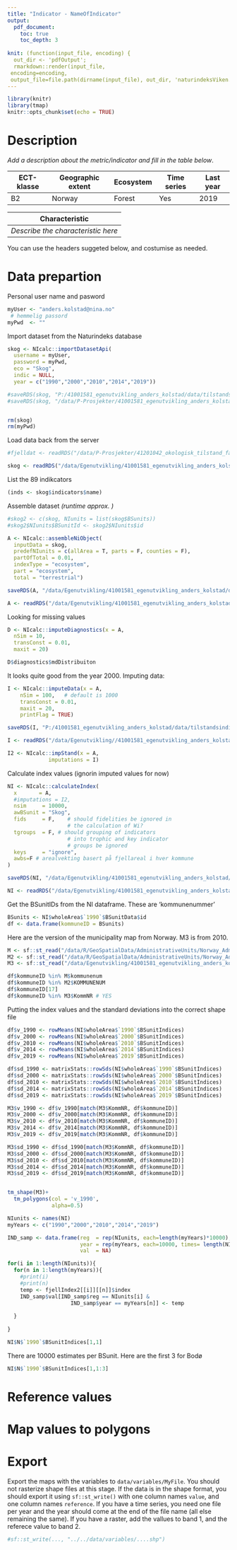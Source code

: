```yaml
---
title: "Indicator - NameOfIndicator"
output:
  pdf_document:
    toc: true
    toc_depth: 3
    
knit: (function(input_file, encoding) {
  out_dir <- 'pdfOutput';
  rmarkdown::render(input_file,
 encoding=encoding,
 output_file=file.path(dirname(input_file), out_dir, 'naturindeksViken.pdf'))})
---
```



```r
library(knitr)
library(tmap)
knitr::opts_chunk$set(echo = TRUE)
```

# Description
*Add a description about the metric/indicator and fill in the table below*.


ECT-klasse | Geographic extent | Ecosystem   | Time series | Last year
---------- | -------------     | ----------  | ------------| ----------
B2 |  Norway       | Forest | Yes      | 2019


Characteristic |
---------------|
*Describe the characteristic here*|
 

You can use the headers suggeted below, and costumise as needed.

# Data prepartion

Personal user name and pasword
```r
myUser <- "anders.kolstad@nina.no"
 # hemmelig passord
myPwd  <- ""
```

Import dataset from the Naturindeks database
```r
skog <- NIcalc::importDatasetApi(
  username = myUser,
  password = myPwd,
  eco = "Skog", 
  indic = NULL,
  year = c("1990","2000","2010","2014","2019"))

#saveRDS(skog, "P:/41001581_egenutvikling_anders_kolstad/data/tilstandsindikatorer/naturindeksSkog.rds")
#saveRDS(skog, "/data/P-Prosjekter/41001581_egenutvikling_anders_kolstad/data/tilstandsindikatorer/naturindeksSkog.rds")


rm(skog)
rm(myPwd)
```

Load data back from the server
```r
#fjelldat <- readRDS("/data/P-Prosjekter/41201042_okologisk_tilstand_fastlandsnorge_2020_dataanaly/fjell2021/data/naturindeks/NIfjell-1990-2019.rds")

skog <- readRDS("/data/Egenutvikling/41001581_egenutvikling_anders_kolstad/data/tilstandsindikatorer/naturindeksSkog.rds")
```

List the 89 indikcators
```r
(inds <- skog$indicators$name)
```

Assemble dataset *(runtime approx. )*
```r

#skog2 <- c(skog, NIunits = list(skog$BSunits))
#skog2$NIunits$BSunitId <- skog2$NIunits$id

A <- NIcalc::assembleNiObject(
  inputData = skog,
  predefNIunits = c(allArea = T, parts = F, counties = F),
  partOfTotal = 0.01, 
  indexType = "ecosystem",
  part = "ecosystem",
  total = "terrestrial")

saveRDS(A, "/data/Egenutvikling/41001581_egenutvikling_anders_kolstad/data/tilstandsindikatorer/naturindeksSkog_assembled.rds")
```

```r
A <- readRDS("/data/Egenutvikling/41001581_egenutvikling_anders_kolstad/data/tilstandsindikatorer/naturindeksSkog_assembled.rds")
```

Looking for missing values
```r
D <- NIcalc::imputeDiagnostics(x = A,
  nSim = 10,
  transConst = 0.01,
  maxit = 20)
```


```r
D$diagnostics$mdDistribuiton
```

It looks quite good from the year 2000. 
Imputing data:

```r
I <- NIcalc::imputeData(x = A,
    nSim = 100,   # default is 1000
    transConst = 0.01,
    maxit = 20,
    printFlag = TRUE)

saveRDS(I, "P:/41001581_egenutvikling_anders_kolstad/data/tilstandsindikatorer/naturindeksSkog_imputed.rds")
```

```r
I <- readRDS("/data/Egenutvikling//41001581_egenutvikling_anders_kolstad/data/tilstandsindikatorer/naturindeksSkog_imputed.rds")
```

```r
I2 <- NIcalc::impStand(x = A,
             imputations = I)
```



Calculate index values (ignorin imputed values for now)

```r
NI <- NIcalc::calculateIndex(
  x       = A,
  #imputations = I2,
  nsim     = 10000,
  awBSunit = "Skog",
  fids     = F,    # should fidelities be ignored in 
                   # the calculation of Wi?
  tgroups  = F, # should grouping of indicators 
                   # into trophic and key indicator 
                   # groups be ignored
  keys     = "ignore",
  awbs=F # arealvekting basert på fjellareal i hver kommune
)

saveRDS(NI, "/data/Egenutvikling/41001581_egenutvikling_anders_kolstad/data/tilstandsindikatorer/naturindeksSkog_index.rds")
```

```r
NI <- readRDS("/data/Egenutvikling/41001581_egenutvikling_anders_kolstad/data/tilstandsindikatorer/naturindeksSkog_index.rds")
```

Get the BSunitIDs from the NI dataframe. These are 'kommunenummer'
```r
BSunits <- NI$wholeArea$`1990`$BSunitData$id
df <- data.frame(kommuneID = BSunits)
```


Here are the version of the municipality map from Norway. M3 is from 2010.
```r
M <- sf::st_read("/data/R/GeoSpatialData/AdministrativeUnits/Norway_AdministrativeUnits/Converted/Norway_Municipalities/Kommune_polygon_2022_navn.shp")
M2 <- sf::st_read("/data/R/GeoSpatialData/AdministrativeUnits/Norway_AdministrativeUnits/Converted/Norway_Municipalities/versjon_2018/Kommuner_2018.shp")
M3 <- sf::st_read("/data/Egenutvikling/41001581_egenutvikling_anders_kolstad/data/tilstandsindikatorer/kommuner2010/Norway_ABAS_utm33n.shp")
```

```r
df$kommuneID %in% M$kommunenum
df$kommuneID %in% M2$KOMMUNENUM
df$kommuneID[17]
df$kommuneID %in% M3$KommNR # YES
```

Putting the index values and the standard deviations into the correct shape file
```r

df$v_1990 <- rowMeans(NI$wholeArea$`1990`$BSunitIndices)
df$v_2000 <- rowMeans(NI$wholeArea$`2000`$BSunitIndices)
df$v_2010 <- rowMeans(NI$wholeArea$`2010`$BSunitIndices)
df$v_2014 <- rowMeans(NI$wholeArea$`2014`$BSunitIndices)
df$v_2019 <- rowMeans(NI$wholeArea$`2019`$BSunitIndices)

df$sd_1990 <- matrixStats::rowSds(NI$wholeArea$`1990`$BSunitIndices)
df$sd_2000 <- matrixStats::rowSds(NI$wholeArea$`2000`$BSunitIndices)
df$sd_2010 <- matrixStats::rowSds(NI$wholeArea$`2010`$BSunitIndices)
df$sd_2014 <- matrixStats::rowSds(NI$wholeArea$`2014`$BSunitIndices)
df$sd_2019 <- matrixStats::rowSds(NI$wholeArea$`2019`$BSunitIndices)

M3$v_1990 <- df$v_1990[match(M3$KommNR, df$kommuneID)]
M3$v_2000 <- df$v_2000[match(M3$KommNR, df$kommuneID)]
M3$v_2010 <- df$v_2010[match(M3$KommNR, df$kommuneID)]
M3$v_2014 <- df$v_2014[match(M3$KommNR, df$kommuneID)]
M3$v_2019 <- df$v_2019[match(M3$KommNR, df$kommuneID)]

M3$sd_1990 <- df$sd_1990[match(M3$KommNR, df$kommuneID)]
M3$sd_2000 <- df$sd_2000[match(M3$KommNR, df$kommuneID)]
M3$sd_2010 <- df$sd_2010[match(M3$KommNR, df$kommuneID)]
M3$sd_2014 <- df$sd_2014[match(M3$KommNR, df$kommuneID)]
M3$sd_2019 <- df$sd_2019[match(M3$KommNR, df$kommuneID)]



```



```r
tm_shape(M3)+
  tm_polygons(col = 'v_1990',
              alpha=0.5)
```


```r
NIunits <- names(NI)
myYears <- c("1990","2000","2010","2014","2019")

IND_samp <- data.frame(reg  = rep(NIunits, each=length(myYears)*10000),
                       year = rep(myYears, each=10000, times= length(NIunits)),
                       val  = NA)

for(i in 1:length(NIunits)){
  for(n in 1:length(myYears)){
    #print(i)
    #print(n)
    temp <- fjellIndex2[[i]][[n]]$index
    IND_samp$val[IND_samp$reg == NIunits[i] &
                    IND_samp$year == myYears[n]] <- temp
    
  }
  
}
```


```r
NI$N$`1990`$BSunitIndices[1,1]
```

There are 10000 estimates per BSunit. Here are the first 3 for Bodø
```r
NI$N$`1990`$BSunitIndices[1,1:3]
```



# Reference values

# Map values to polygons


# Export
Export the maps with the variables to `data/variables/MyFile`. You should not rasterize shape files at this stage. If the data is in the shape format, you should export it using `sf::st_write()` with one column names `value`, and one column names `reference`. If you have a time series, you need one file per year and the year should come at the end of the file name (all else remaining the same).  If you have a raster, add the vallues to band 1, and the referece value to band 2.   
```r
#sf::st_write(..., "../../data/variables/....shp")
```

